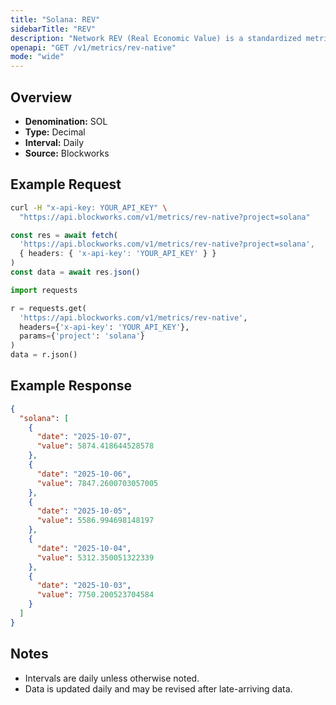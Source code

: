 ```yaml
---
title: "Solana: REV"
sidebarTitle: "REV"
description: "Network REV (Real Economic Value) is a standardized metric that tracks blockchain value accrual generated by user activity. REV consists of both in-protocol transaction fees and out-of-protocol tips that users pay for transaction execution, so it measures the monetary demand to transact onchain."
openapi: "GET /v1/metrics/rev-native"
mode: "wide"
---
```


## Overview

- **Denomination:** SOL
- **Type:** Decimal
- **Interval:** Daily
- **Source:** Blockworks

## Example Request

<CodeGroup>

```bash cURL
curl -H "x-api-key: YOUR_API_KEY" \
  "https://api.blockworks.com/v1/metrics/rev-native?project=solana"
```

```typescript TypeScript
const res = await fetch(
  'https://api.blockworks.com/v1/metrics/rev-native?project=solana',
  { headers: { 'x-api-key': 'YOUR_API_KEY' } }
)
const data = await res.json()
```

```python Python
import requests

r = requests.get(
  'https://api.blockworks.com/v1/metrics/rev-native',
  headers={'x-api-key': 'YOUR_API_KEY'},
  params={'project': 'solana'}
)
data = r.json()
```

</CodeGroup>

## Example Response

```json
{
  "solana": [
    {
      "date": "2025-10-07",
      "value": 5874.418644528578
    },
    {
      "date": "2025-10-06",
      "value": 7847.2600703057005
    },
    {
      "date": "2025-10-05",
      "value": 5586.994698148197
    },
    {
      "date": "2025-10-04",
      "value": 5312.350051322339
    },
    {
      "date": "2025-10-03",
      "value": 7750.200523704584
    }
  ]
}
```

## Notes
- Intervals are daily unless otherwise noted.
- Data is updated daily and may be revised after late-arriving data.